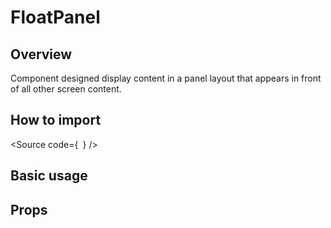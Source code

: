 

<Meta of={Stories} />

<H1>FloatPanel</H1>

<H2>Overview</H2>

Component designed display content in a panel layout that appears in front of all other screen content.

<H2>How to import</H2>

<Source
  code={`
`}
/>

<H2>Basic usage</H2>

<Canvas of={Stories.Base} />

<H2>Props</H2>

<ArgTypes of={Stories} />

